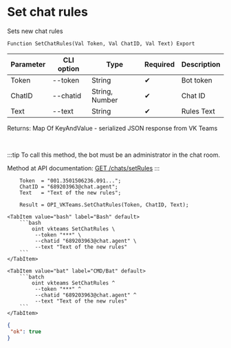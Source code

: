 ﻿---
sidebar_position: 14
description: Set chat rules and other functions to work with VKTeams in the Open Integration Package, a free open-source integration library for 1C:Enterprise 8, OneScript and CLI
keywords: [1C, 1С, 1С:Enterprise, 1С:Enterprise 8.3, API, Integration, Services, Exchange, OneScript, CLI, VKTeams]
---


# Set chat rules
 Sets new chat rules



`Function SetChatRules(Val Token, Val ChatID, Val Text) Export`

  | Parameter | CLI option | Type | Required | Description |
  |-|-|-|-|-|
  | Token | --token | String | &#x2714; | Bot token |
  | ChatID | --chatid | String, Number | &#x2714; | Chat ID |
  | Text | --text | String | &#x2714; | Rules Text |

  
  Returns:  Map Of KeyAndValue - serialized JSON response from VK Teams

<br/>

:::tip
To call this method, the bot must be an administrator in the chat room.

Method at API documentation: [GET /chats/setRules](https://teams.vk.com/botapi/#/chats/get_chats_setRules)
:::
<br/>



```bsl title="1C:Enterprise/OneScript code example"
    Token  = "001.3501506236.091...";
    ChatID = "689203963@chat.agent";
    Text   = "Text of the new rules";

    Result = OPI_VKTeams.SetChatRules(Token, ChatID, Text);
```
 

 <Tabs>
  
    <TabItem value="bash" label="Bash" default>
        ```bash
            oint vkteams SetChatRules \
             --token "***" \
             --chatid "689203963@chat.agent" \
             --text "Text of the new rules"
        ```
    </TabItem>
  
    <TabItem value="bat" label="CMD/Bat" default>
        ```batch
            oint vkteams SetChatRules ^
             --token "***" ^
             --chatid "689203963@chat.agent" ^
             --text "Text of the new rules"
        ```
    </TabItem>
</Tabs>


```json title="Result"
{
 "ok": true
}
```
